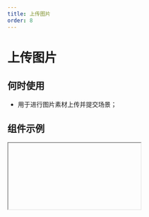 ```yaml
---
title: 上传图片
order: 8
---
```


# 上传图片

## 何时使用

- 用于进行图片素材上传并提交场景；

## 组件示例


<Iframe url="https://www.aliwork.com/developer/image-field-v2?isRenderNav=false" />

## 组件属性


<AttrTable
  dataSource={[
    {
      attr: '标题',
      code: 'label',
      type: 'String',
      demo: '"标题"',
      dafault: '',
      desc: '',
    },
    {
      attr: '值',
      code: 'fieldData',
      type: 'Object',
      demo: '{value: [{ url: "xxx", name: "xx"}]}',
      dafault: '',
      desc: '',
    },
    {
      attr: '标题位置',
      code: 'labelAlign',
      type: 'String',
      demo: '"left"',
      dafault: '',
      desc: '可选值："left", "top"',
    },
    {
      attr: '标题宽度',
      code: 'labelColSpan',
      type: 'Number',
      demo: '4',
      dafault: '',
      desc: '',
    },
    {
      attr: '标题偏移',
      code: 'labelColOffset',
      type: 'Number',
      demo: '0',
      dafault: '',
      desc: '',
    },
    {
      attr: '内容宽度',
      code: 'wrapperColSpan',
      type: 'Number',
      demo: '0',
      dafault: '',
      desc: '',
    },
    {
      attr: '内容偏移',
      code: 'wrapperColOffset',
      type: 'Number',
      demo: '0',
      dafault: '',
      desc: '',
    },
    {
      attr: '标题对齐',
      code: 'labelTextAlign',
      type: 'String',
      demo: '"left"',
      dafault: '',
      desc: '可选值："left", "right"',
    },
    {
      attr: '描述信息',
      code: 'tips',
      type: 'String',
      demo: '"这是一段描述信息"',
      dafault: '',
      desc: '',
    },
    {
      attr: '尺寸',
      code: 'size',
      type: 'String',
      demo: '"small"',
      dafault: '',
      desc: '可选值："small", "medium", "large"',
    },
    {
      attr: '状态',
      code: 'behavior',
      type: 'String',
      demo: '"NORMAL"',
      dafault: '',
      desc: '可选值："NORMAL", "DISABLED", "READONLY", "HIDDEN"',
    },
    {
      attr: '校验',
      code: 'validation',
      type: 'Array',
      demo: '[{type:"required"}] ',
      dafault: '',
      desc: "可选值：{type:'required'}, {type: 'customValidate', message: '请选择今日之前的日期', param: 'function validateRule(value) { return value <= new Date().getTime(); }'} ",
    },
    {
      attr: '上传类型',
      code: 'type',
      type: 'String',
      demo: '"normal"',
      dafault: '',
      desc: "可选值 'normal', 'card', 'drag'",
    },
    {
      attr: '上传列表样式',
      code: 'listType',
      type: 'String',
      demo: '"normal"',
      dafault: '',
      desc: "可选值 'normal', 'card', 'drag'",
    },
    {
      attr: '按钮内容',
      code: 'buttonText',
      type: 'String',
      demo: '"上传图片"',
      dafault: '',
      desc: '',
    },
    {
      attr: '按钮尺寸',
      code: 'buttonSize',
      type: 'String',
      demo: '"medium"',
      dafault: '',
      desc: "可选值 'small', 'medium', 'large'",
    },
    {
      attr: '按钮类型',
      code: 'buttonType',
      type: 'String',
      demo: '"primary"',
      dafault: '',
      desc: "可选值 'primary', 'secondary', 'normal'",
    },
    {
      attr: '多选',
      code: 'multiple',
      type: 'Boolean',
      demo: 'false',
      dafault: '',
      desc: "可选值：false, true",
    },
    {
      attr: '上传超时',
      code: 'timeout',
      type: 'Number',
      demo: '0',
      dafault: '',
      desc: '毫秒数',
    },
    {
      attr: '接口地址',
      code: 'url',
      type: 'String',
      demo: '',
      dafault: '',
      desc: '可在 VM 中通过 globalProps 统一配置',
    },
    {
      attr: 'name',
      code: 'name',
      type: 'String',
      demo: '"root"',
      dafault: '',
      desc: '上传时发送给服务端的 name',
    },
    {
      attr: '额外参数',
      code: 'data',
      type: 'Object',
      demo: '{}',
      dafault: '',
      desc: '上传可附带的额外参数',
    },
    {
      attr: '上传前处理函数',
      code: 'beforeUpload',
      type: 'Function',
      demo: 'function(file, options){ return true }',
      dafault: '',
      desc: '',
    },
    {
      attr: '数据处理',
      code: 'formatter',
      type: 'Function',
      demo: 'function(response){ return {...response.content,success: response.success}}',
      dafault: '',
      desc: '数据处理函数',
    },
    {
      attr: '最大上传附件个数',
      code: 'limit',
      type: 'Number',
      demo: '0',
      dafault: '',
      desc: '',
    },
    {
      attr: '是否允许请求携带 cookie',
      code: 'withCredentials',
      type: 'Boolean',
      demo: 'false',
      dafault: '',
      desc: "可选值：false, true",
    },
    {
      attr: '自动上传',
      code: 'autoUpload',
      type: 'Boolean',
      demo: 'false',
      dafault: '',
      desc: "可选值：false, true",
    },
    {
      attr: '上传图片类型',
      code: 'accept',
      type: 'String',
      demo: '".png"',
      dafault: '',
      desc: "例如：'.png, .jpg, .jpeg, .gif, .bmp'",
    },
    {
      attr: '值发生改变事件',
      code: 'onChange',
      type: 'Function',
      demo: 'function(value){ console.log(value); }',
      dafault: '',
      desc: '',
    },
    {
      attr: '上传中',
      code: 'onProgress',
      type: 'Function',
      demo: 'function onSuccess(file, value) {console.log("onSuccess", file, value);} ',
      dafault: '',
      desc: '',
    },
    {
      attr: '上传成功回调函数',
      code: 'onSuccess',
      type: 'Function',
      demo: 'function onSuccess(file, value) {console.log("onSuccess", file, value);} ',
      dafault: '',
      desc: '',
    },
    {
      attr: '上传失败',
      code: 'onError',
      type: 'Function',
      demo: 'function onError(file, value) {console.log("onError", file, value);} ',
      dafault: '',
      desc: '',
    },
    {
      attr: '选择文件',
      code: 'onSelect',
      type: 'Function',
      demo: 'function onSelect(file, value) {console.log("onSelect");}',
      dafault: '',
      desc: '',
    },
    {
      attr: '点击移除',
      code: 'onRemove',
      type: 'Function',
      demo: 'function onRemove(file, value) {console.log("onRemove");} ',
      dafault: '',
      desc: '',
    },
    {
      attr: '取消上传',
      code: 'onCancel',
      type: 'Function',
      demo: 'function onCancel(file, value) {console.log("onCancel", file);} ',
      dafault: '',
      desc: '',
    },
    {
      attr: '拖拽经过',
      code: 'onDragOver',
      type: 'Function',
      demo: "function onDragOver() { console.log("onDragOver");}",
      dafault: '',
      desc: '',
    },
    {
      attr: '拖拽离开',
      code: 'onDragLeave',
      type: 'Function',
      demo: "function onDragLeave() { console.log("onDragLeave");}",
      dafault: '',
      desc: '',
    },
    {
      attr: '拖拽完成',
      code: 'onDrop',
      type: 'Function',
      demo: "'function onDrop() { console.log('onDrop');}'",
      dafault: '',
      desc: '',
    },
  ]}
/>
